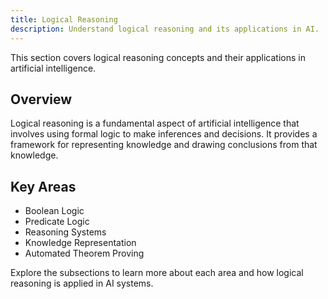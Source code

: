 ```yaml
---
title: Logical Reasoning
description: Understand logical reasoning and its applications in AI.
---
```


This section covers logical reasoning concepts and their applications in artificial intelligence.

## Overview

Logical reasoning is a fundamental aspect of artificial intelligence that involves using formal logic to make inferences and decisions. It provides a framework for representing knowledge and drawing conclusions from that knowledge.

## Key Areas

- Boolean Logic
- Predicate Logic
- Reasoning Systems
- Knowledge Representation
- Automated Theorem Proving

Explore the subsections to learn more about each area and how logical reasoning is applied in AI systems.